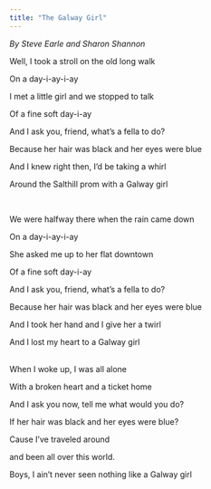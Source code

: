 ```yaml
---
title: "The Galway Girl"
---
```


*By Steve Earle and Sharon Shannon*

Well, I took a stroll on the old long walk

On a day-i-ay-i-ay

I met a little girl and we stopped to talk

Of a fine soft day-i-ay

And I ask you, friend, what's a fella to do?

Because her hair was black and her eyes were blue

And I knew right then, I'd be taking a whirl

Around the Salthill prom with a Galway girl

\

We were halfway there when the rain came down

On a day-i-ay-i-ay

She asked me up to her flat downtown

Of a fine soft day-i-ay

And I ask you, friend, what's a fella to do?

Because her hair was black and her eyes were blue

And I took her hand and I give her a twirl

And I lost my heart to a Galway girl\
\

When I woke up, I was all alone

With a broken heart and a ticket home

And I ask you now, tell me what would you do?

If her hair was black and her eyes were blue?

Cause I’ve traveled around

and been all over this world.

Boys, I ain't never seen nothing like a Galway girl
